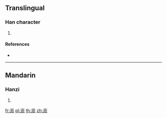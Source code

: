 {{character info/new}}
==Translingual==

===Han character===
{{Han char|rn=85|rad=水|as=07|sn=10|four=|canj=EMMV|ids=⿰氵辰}}

# {{defn|Han|sort=水07}}

====References====
* {{Han ref|kx=0625.040|dkj=17491|hdz=31620.030|uh=6D71|ud=28017}}

----

==Mandarin==

===Hanzi===
{{cmn-hanzi|pin=[[chún]] ([[chun2]]), [[qīn]] ([[qin1]])|wg=ch'un<sup>2</sup>, ch'in<sup>1</sup>}}

# {{defn|lang=cmn|sort=水07}}

[[fr:浱]]
[[pl:浱]]
[[th:浱]]
[[zh:浱]]